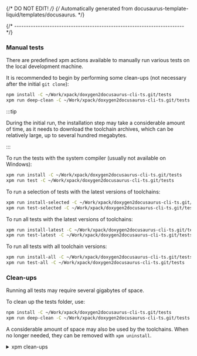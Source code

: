 {/* DO NOT EDIT! */}
{/* Automatically generated from docusaurus-template-liquid/templates/docusaurus. */}


{/* ------------------------------------------------------------------------ */}

### Manual tests

There are predefined xpm actions available to manually run various
tests on the local development machine.

It is recommended to begin by performing some clean-ups (not necessary
after the initial `git clone`):

```sh
npm install -C ~/Work/xpack/doxygen2docusaurus-cli-ts.git/tests
xpm run deep-clean -C ~/Work/xpack/doxygen2docusaurus-cli-ts.git/tests
```

:::tip

During the initial run, the installation step may take a considerable
amount of time, as it needs to download the toolchain archives, which
can be relatively large, up to several hundred megabytes.

:::

To run the tests with the system compiler (usually not available on Windows):

```sh
xpm run install -C ~/Work/xpack/doxygen2docusaurus-cli-ts.git/tests
xpm run test -C ~/Work/xpack/doxygen2docusaurus-cli-ts.git/tests
```

To run a selection of tests with the latest versions of toolchains:

```sh
xpm run install-selected -C ~/Work/xpack/doxygen2docusaurus-cli-ts.git/tests
xpm run test-selected -C ~/Work/xpack/doxygen2docusaurus-cli-ts.git/tests
```

To run all tests with the latest versions of toolchains:

```sh
xpm run install-latest -C ~/Work/xpack/doxygen2docusaurus-cli-ts.git/tests
xpm run test-latest -C ~/Work/xpack/doxygen2docusaurus-cli-ts.git/tests
```

To run all tests with all toolchain versions:

```sh
xpm run install-all -C ~/Work/xpack/doxygen2docusaurus-cli-ts.git/tests
xpm run test-all -C ~/Work/xpack/doxygen2docusaurus-cli-ts.git/tests
```

### Clean-ups

Running all tests may require several gigabytes of space.

To clean up the tests folder, use:

```sh
npm install -C ~/Work/xpack/doxygen2docusaurus-cli-ts.git/tests
xpm run deep-clean -C ~/Work/xpack/doxygen2docusaurus-cli-ts.git/tests
```

A considerable amount of space may also be used by the toolchains.
When no longer needed, they can be removed with `xpm uninstall`.

<details>
<summary>xpm clean-ups</summary>

<CommonXpmCleanUps />

</details>
